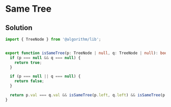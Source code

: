 # Same Tree

## Solution

```typescript filename="solution.ts" copy 
import { TreeNode } from '@algorithm/lib';


export function isSameTree(p: TreeNode | null, q: TreeNode | null): boolean {
  if (p === null && q === null) {
    return true;
  }

  if (p === null || q === null) {
    return false;
  }

  return p.val === q.val && isSameTree(p.left, q.left) && isSameTree(p.right, q.right);
}
```